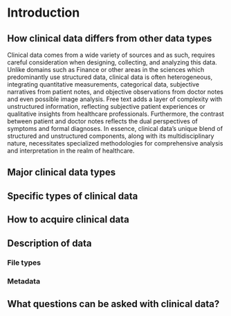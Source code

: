 # Introduction

## How clinical data differs from other data types

Clinical data comes from a wide variety of sources and as such, requires careful consideration when designing, collecting, and analyzing this data.  Unlike domains such as Finance or other areas in the sciences which predominantly use structured data, clinical data is often heterogeneous, integrating quantitative measurements, categorical data, subjective narratives from patient notes, and objective observations from doctor notes and even possible image analysis.  Free text adds a layer of complexity with unstructured information, reflecting subjective patient experiences or qualitative insights from healthcare professionals. Furthermore, the contrast between patient and doctor notes reflects the dual perspectives of symptoms and formal diagnoses. In essence, clinical data's unique blend of structured and unstructured components, along with its multidisciplinary nature, necessitates specialized methodologies for comprehensive analysis and interpretation in the realm of healthcare.

## Major clinical data types

## Specific types of clinical data

## How to acquire clinical data

## Description of data

### File types

### Metadata

## What questions can be asked with clinical data?